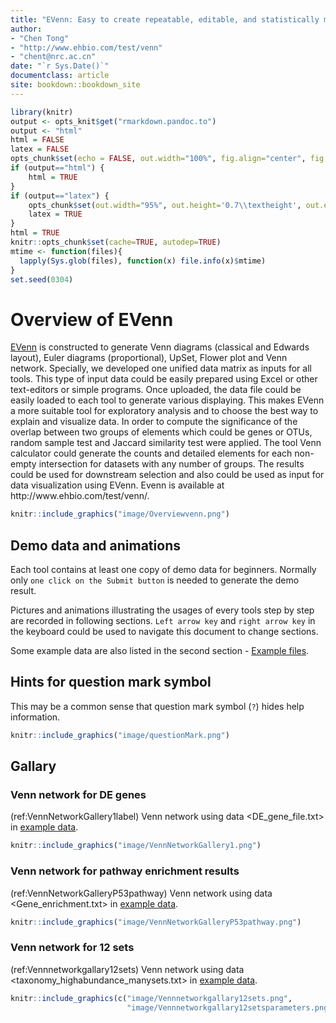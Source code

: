 --- 
title: "EVenn: Easy to create repeatable, editable, and statistically measurable Venn diagrams online"
author: 
- "Chen Tong"
- "http://www.ehbio.com/test/venn"
- "chent@nrc.ac.cn"
date: "`r Sys.Date()`"
documentclass: article
site: bookdown::bookdown_site
---

```{r setup, include=FALSE}
library(knitr)
output <- opts_knit$get("rmarkdown.pandoc.to")
output <- "html"
html = FALSE
latex = FALSE
opts_chunk$set(echo = FALSE, out.width="100%", fig.align="center", fig.show="hold", warning=FALSE, message=FALSE)
if (output=="html") {
	html = TRUE
}
if (output=="latex") {
	opts_chunk$set(out.width="95%", out.height='0.7\\textheight', out.extra='keepaspectratio=true', fig.pos='H')
	latex = TRUE
}
html = TRUE
knitr::opts_chunk$set(cache=TRUE, autodep=TRUE)
mtime <- function(files){
  lapply(Sys.glob(files), function(x) file.info(x)$mtime)
}
set.seed(0304)
```



# Overview of EVenn {-}

[EVenn](http://www.ehbio.com/test/venn/#/) is constructed to generate Venn diagrams (classical and Edwards layout), Euler diagrams (proportional), UpSet, Flower plot and Venn network. Specially, we developed one unified data matrix as inputs for all tools. This type of input data could be easily prepared using Excel or other text-editors or simple programs. Once uploaded, the data file could be easily loaded to each tool to generate various displaying. This makes EVenn a more suitable tool for exploratory analysis and to choose the best way to explain and visualize data. In order to compute the significance of the overlap between two groups of elements which could be genes or OTUs, random sample test and Jaccard similarity test were applied. The tool Venn calculator could generate the counts and detailed elements for each non-empty intersection for datasets with any number of groups. The results could be used for downstream selection and also could be used as input for data visualization using EVenn. Evenn is available at http://www.ehbio.com/test/venn/.

```{r}
knitr::include_graphics("image/Overviewvenn.png")
```

## Demo data and animations

Each tool contains at least one copy of demo data for beginners. Normally only `one click on the Submit button` is needed to generate the demo result.

Pictures and animations illustrating the usages of every tools step by step are recorded in following sections. `Left arrow key` and `right arrow key` in the keyboard could be used to navigate this document to change sections.

Some example data are also listed in the second section - [Example files](#example_file).

## Hints for question mark symbol

This may be a common sense that question mark symbol (`?`) hides help information. 

```{r questionMark, fig.cap="Hovering the mouse cursor on any question mark symbol to see help or description information."}
knitr::include_graphics("image/questionMark.png")
```


## Gallary {#gallary} 

### Venn network for DE genes

(ref:VennNetworkGallery1label) Venn network using data <DE_gene_file.txt> in [example data](#example_file).

```{r VennNetworkGallery1, fig.cap="(ref:VennNetworkGallery1label)"}
knitr::include_graphics("image/VennNetworkGallery1.png")
```

### Venn network for pathway enrichment results

(ref:VennNetworkGalleryP53pathway) Venn network using data <Gene_enrichment.txt> in [example data](#example_file).

```{r VennNetworkGalleryP53pathway, fig.cap="(ref:VennNetworkGallery1label)"}
knitr::include_graphics("image/VennNetworkGalleryP53pathway.png")
```

### Venn network for 12 sets

(ref:Vennnetworkgallary12sets) Venn network using data <taxonomy_highabundance_manysets.txt> in [example data](#example_file).


```{r Vennnetworkgallary12sets, out.width="48%", fig.cap="(ref:VennNetworkGallery1label)"}
knitr::include_graphics(c("image/Vennnetworkgallary12sets.png",
                          "image/Vennnetworkgallary12setsparameters.png"))
```








